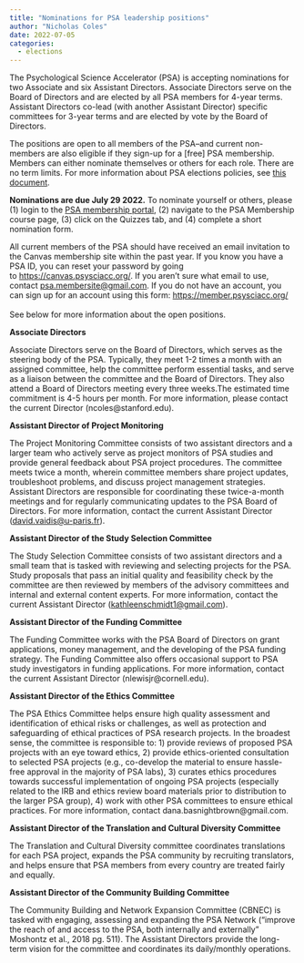 ```yaml
---
title: "Nominations for PSA leadership positions"
author: "Nicholas Coles"
date: 2022-07-05
categories:
  - elections
---
```


The Psychological Science Accelerator (PSA) is accepting nominations for
two Associate and six Assistant Directors. Associate Directors serve on
the Board of Directors and are elected by all PSA members for 4-year
terms. Assistant Directors co-lead (with another Assistant Director)
specific committees for 3-year terms and are elected by vote by the
Board of Directors.

The positions are open to all members of the PSA--and current
non-members are also eligible if they sign-up for a \[free\] PSA
membership. Members can either nominate themselves or others for each
role. There are no term limits. For more information about PSA elections
policies, see [this
document](https://docs.google.com/document/d/1aXjXwouFc6wvcyy7IFmEKGL0j2yxzYukyI_YFf6sZtM/edit?usp=sharing).

**Nominations are due July 29 2022.** To nominate yourself or others,
please (1) login to the [PSA membership
portal](https://canvas.psysciacc.org/){target="_blank"
rel="noreferrer noopener"}, (2) navigate to the PSA Membership course
page, (3) click on the Quizzes tab, and (4) complete a short nomination
form.

All current members of the PSA should have received an email invitation
to the Canvas membership site within the past year. If you know you have
a PSA ID, you can reset your password by going
to [https://canvas.psysciacc.org/](https://canvas.psysciacc.org/){rel="noreferrer noopener"
target="_blank"}. If you aren't sure what email to use,
contact [psa.membersite@gmail.com](mailto:psa.membersite@gmail.com){rel="noreferrer noopener"
target="_blank"}. If you do not have an account, you can sign up for an
account using this
form: [https://member.psysciacc.org/](https://member.psysciacc.org/){rel="noreferrer noopener"
target="_blank"}\
\
See below for more information about the open positions.

**Associate Directors**

Associate Directors serve on the Board of Directors, which serves as the
steering body of the PSA. Typically, they meet 1-2 times a month with an
assigned committee, help the committee perform essential tasks, and
serve as a liaison between the committee and the Board of Directors.
They also attend a Board of Directors meeting every three weeks.The
estimated time commitment is 4-5 hours per month. For more information,
please contact the current Director (ncoles@stanford.edu).

**Assistant Director of Project Monitoring**

The Project Monitoring Committee consists of two assistant directors and
a larger team who actively serve as project monitors of PSA studies and
provide general feedback about PSA project procedures. The committee
meets twice a month, wherein committee members share project updates,
troubleshoot problems, and discuss project management strategies.
Assistant Directors are responsible for coordinating these twice-a-month
meetings and for regularly communicating updates to the PSA Board of
Directors. For more information, contact the current Assistant Director
(<david.vaidis@u-paris.fr>).

**Assistant Director of the Study Selection Committee **

The Study Selection Committee consists of two assistant directors and a
small team that is tasked with reviewing and selecting projects for the
PSA. Study proposals that pass an initial quality and feasibility check
by the committee are then reviewed by members of the advisory committees
and internal and external content experts. For more information, contact
the current Assistant Director (<kathleenschmidt1@gmail.com>).

**Assistant Director of the Funding Committee **

The Funding Committee works with the PSA Board of Directors on grant
applications, money management, and the developing of the PSA funding
strategy. The Funding Committee also offers occasional support to PSA
study investigators in funding applications. For more information,
contact the current Assistant Director (nlewisjr@cornell.edu).

**Assistant Director of the Ethics Committee**

The PSA Ethics Committee helps ensure high quality assessment and
identification of ethical risks or challenges, as well as protection and
safeguarding of ethical practices of PSA research projects. In the
broadest sense, the committee is responsible to: 1) provide reviews of
proposed PSA projects with an eye toward ethics, 2) provide
ethics-oriented consultation to selected PSA projects (e.g., co-develop
the material to ensure hassle-free approval in the majority of PSA
labs), 3) curates ethics procedures towards successful implementation of
ongoing PSA projects (especially related to the IRB and ethics review
board materials prior to distribution to the larger PSA group), 4) work
with other PSA committees to ensure ethical practices. For more
information, contact dana.basnightbrown@gmail.com.

**Assistant Director of the Translation and Cultural Diversity
Committee**

The Translation and Cultural Diversity committee coordinates
translations for each PSA project, expands the PSA community by
recruiting translators, and helps ensure that PSA members from every
country are treated fairly and equally.

**Assistant Director of the Community Building Committee**

The Community Building and Network Expansion Committee (CBNEC) is tasked
with engaging, assessing and expanding the PSA Network ("improve the
reach of and access to the PSA, both internally and externally" Moshontz
et al., 2018 pg. 511). The Assistant Directors provide the long-term
vision for the committee and coordinates its daily/monthly operations.

